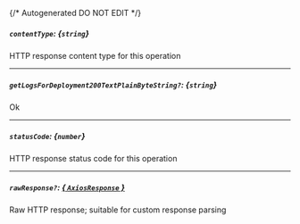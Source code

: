 {/* Autogenerated DO NOT EDIT  */}
##### `contentType`: *{`string`}*
HTTP response content type for this operation

---
##### `getLogsForDeployment200TextPlainByteString?`: *{`string`}*
Ok

---
##### `statusCode`: *{`number`}*
HTTP response status code for this operation

---
##### `rawResponse?`: [*{ `AxiosResponse` }*](https://axios-http.com/docs/res_schema)
Raw HTTP response; suitable for custom response parsing

